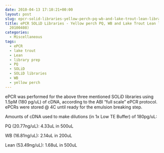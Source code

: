 ```yaml
---
date: 2010-04-13 17:10:21+00:00
layout: post
slug: epcr-solid-libraries-yellow-perch-pq-wb-and-lake-trout-lean-libraries-from-20100408
title: ePCR SOLiD Libraries - Yellow perch PQ, WB and Lake Trout Lean libraries (from
  20100408)
categories:
  - Miscellaneous
tags:
  - ePCR
  - lake trout
  - Lean
  - library prep
  - PQ
  - SOLiD
  - SOLiD libraries
  - WB
  - yellow perch
---
```


ePCR was performed for the above three mentioned SOLiD libraries using 1.5pM (180 pg/uL) of cDNA, according to the ABI "full scale" ePCR protocol. ePCRs were stored @ 4C until ready for the emulsion breaking step.

Amounts of cDNA used to make dilutions (in 1x Low TE Buffer) of 180pg/uL:

PQ (20.77ng/uL): 4.33uL in 500uL

WB (16.81ng/uL): 2.14uL in 200uL

Lean (53.49ng/uL): 1.68uL in 500uL

